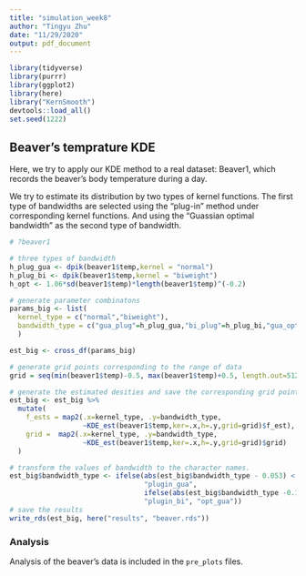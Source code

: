 ```yaml
---
title: "simulation_week8"
author: "Tingyu Zhu"
date: "11/29/2020"
output: pdf_document
---
```


```r
library(tidyverse)
library(purrr)
library(ggplot2)
library(here)
library("KernSmooth")
devtools::load_all()
set.seed(1222)
```

## Beaver's temprature KDE
Here, we try to apply our KDE method to a real dataset: Beaver1, which records the beaver's body temperature during a day.

We try to estimate its distribution by two types of kernel functions. The first type of bandwidths are selected using the "plug-in" method under corresponding kernel functions. And using the "Guassian optimal bandwidth" as the second type of bandwidth.

```r
# ?beaver1

# three types of bandwidth
h_plug_gua <- dpik(beaver1$temp,kernel = "normal") 
h_plug_bi <- dpik(beaver1$temp,kernel = "biweight") 
h_opt <- 1.06*sd(beaver1$temp)*length(beaver1$temp)^(-0.2)

# generate parameter combinatons
params_big <- list(
  kernel_type = c("normal","biweight"),
  bandwidth_type = c("gua_plug"=h_plug_gua,"bi_plug"=h_plug_bi,"gua_opt"=h_opt)
  )

est_big <- cross_df(params_big) 

# generate grid points corresponding to the range of data
grid = seq(min(beaver1$temp)-0.5, max(beaver1$temp)+0.5, length.out=512)

# generate the estimated desities and save the corresponding grid points
est_big <- est_big %>% 
  mutate(
    f_ests = map2(.x=kernel_type, .y=bandwidth_type,
                  ~KDE_est(beaver1$temp,ker=.x,h=.y,grid=grid)$f_est),
    grid =  map2(.x=kernel_type, .y=bandwidth_type,
                  ~KDE_est(beaver1$temp,ker=.x,h=.y,grid=grid)$grid)
  ) 

# transform the values of bandwidth to the character names.
est_big$bandwidth_type <- ifelse(abs(est_big$bandwidth_type - 0.053) < 0.001,
                                 "plugin_gua", 
                                 ifelse(abs(est_big$bandwidth_type -0.138)<0.001,
                                 "plugin_bi", "opt_gua"))
# save the results
write_rds(est_big, here("results", "beaver.rds"))
```

### Analysis
Analysis of the beaver's data is included in the `pre_plots` files.
